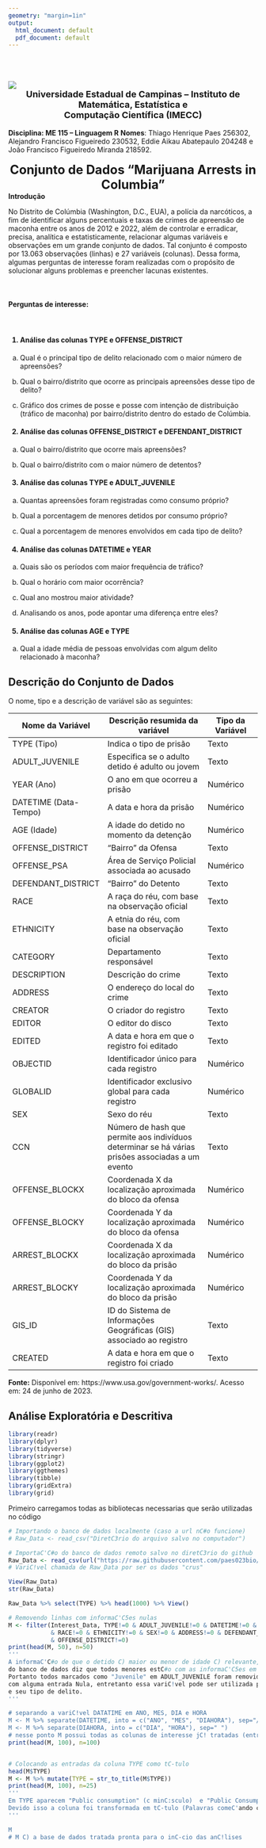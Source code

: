 ```yaml
---
geometry: "margin=1in"
output:
  html_document: default
  pdf_document: default
---
```

<br>    
<br> 
![ ](../DirTrabalho/logo2.png)
<br> 
<center style="font-size: 18px;" >
**Universidade Estadual de Campinas – Instituto de Matemática, Estatística e** 
</center>
<center style="font-size: 18px;">
**Computação Científica (IMECC)**
</center>
<br> 
**Disciplina: ME 115 – Linguagem R**
**Nomes**: Thiago Henrique Paes 256302, Alejandro Francisco Figueiredo 230532, Eddie Aikau Abatepaulo 204248 e João Francisco Figueiredo Miranda  218592.
<br>  
<center style="font-size: 25px;" >
**Conjunto de Dados “Marijuana Arrests in Columbia”**
</center>
**Introdução**
<br>
<P>   No Distrito de Colúmbia (Washington, D.C., EUA), a polícia da narcóticos, a fim de identificar alguns percentuais e taxas de crimes de apreensão de maconha entre os anos de 2012 e 2022, além de controlar e erradicar, precisa, analítica e estatisticamente, relacionar algumas variáveis e observações em um grande conjunto de dados. Tal conjunto é composto por 13.063 observações (linhas) e 27 variáveis (colunas). Dessa forma, algumas perguntas de interesse foram realizadas com o propósito de solucionar alguns problemas e preencher lacunas existentes.</p>
<br>
<h4>Perguntas de interesse:</h4>
<br>
<h4>1) Análise das colunas TYPE e OFFENSE_DISTRICT</h4>

<p>a) Qual é o principal tipo de delito relacionado com o maior número de apreensões?</p>

<p>b) Qual o bairro/distrito que ocorre as principais apreensões desse tipo de delito?</p>

<p>c) Gráfico dos crimes de posse e posse com intenção de distribuição (tráfico de maconha) por bairro/distrito dentro do estado de Colúmbia.</p>

<!-- Inserir código para o gráfico aqui -->

<h4>2) Análise das colunas OFFENSE_DISTRICT e DEFENDANT_DISTRICT</h4>

<p>a) Qual o bairro/distrito que ocorre mais apreensões?</p>

<p>b) Qual o bairro/distrito com o maior número de detentos?</p>

<h4>3) Análise das colunas TYPE e ADULT_JUVENILE</h4>

<p>a) Quantas apreensões foram registradas como consumo próprio?</p>

<p>b) Qual a porcentagem de menores detidos por consumo próprio?</p>

<p>c) Qual a porcentagem de menores envolvidos em cada tipo de delito?</p>

<h4>4) Análise das colunas DATETIME e YEAR</h4>

<p>a) Quais são os períodos com maior frequência de tráfico?</p>

<p>b) Qual o horário com maior ocorrência?</p>

<p>c) Qual ano mostrou maior atividade?</p>

<p>d) Analisando os anos, pode apontar uma diferença entre eles?</p>

<h4>5) Análise das colunas AGE e TYPE</h4>

<p>a) Qual a idade média de pessoas envolvidas com algum delito relacionado à maconha?</p>

<h2>Descrição do Conjunto de Dados</h2>

<p> O nome, tipo e a descrição de variável são as seguintes: </p>

| Nome da Variável         | Descrição resumida da variável                            | Tipo da Variável |
|--------------------------|----------------------------------------------------------|------------------|
| TYPE (Tipo)              | Indica o tipo de prisão                                  | Texto            |
| ADULT_JUVENILE           | Especifica se o adulto detido é adulto ou jovem          | Texto            |
| YEAR (Ano)               | O ano em que ocorreu a prisão                             | Numérico         |
| DATETIME (Data-Tempo)    | A data e hora da prisão                                  | Numérico         |
| AGE (Idade)              | A idade do detido no momento da detenção                  | Numérico         |
| OFFENSE_DISTRICT         | "Bairro" da Ofensa                                       | Texto            |
| OFFENSE_PSA              | Área de Serviço Policial associada ao acusado             | Numérico         |
| DEFENDANT_DISTRICT       | "Bairro" do Detento                                      | Texto            |
| RACE                     | A raça do réu, com base na observação oficial             | Texto            |
| ETHNICITY                | A etnia do réu, com base na observação oficial            | Texto            |
| CATEGORY                 | Departamento responsável                                 | Texto            |
| DESCRIPTION              | Descrição do crime                                       | Texto            |
| ADDRESS                  | O endereço do local do crime                              | Texto            |
| CREATOR                  | O criador do registro                                    | Texto            |
| EDITOR                   | O editor do disco                                        | Texto            |
| EDITED                   | A data e hora em que o registro foi editado               | Texto            |
| OBJECTID                 | Identificador único para cada registro                    | Numérico         |
| GLOBALID                 | Identificador exclusivo global para cada registro         | Numérico         |
| SEX                      | Sexo do réu                                              | Texto            |
| CCN                      | Número de hash que permite aos indivíduos determinar se há várias prisões associadas a um evento | Texto |
| OFFENSE_BLOCKX           | Coordenada X da localização aproximada do bloco da ofensa | Numérico         |
| OFFENSE_BLOCKY           | Coordenada Y da localização aproximada do bloco da ofensa | Numérico         |
| ARREST_BLOCKX            | Coordenada X da localização aproximada do bloco da prisão | Numérico         |
| ARREST_BLOCKY            | Coordenada Y da localização aproximada do bloco da prisão | Numérico         |
| GIS_ID                   | ID do Sistema de Informações Geográficas (GIS) associado ao registro | Texto |
| CREATED                  | A data e hora em que o registro foi criado                | Texto            |
<p>**Fonte:** Disponível em: https://www.usa.gov/government-works/. Acesso em: 24 de junho de 2023.</p>

<h2> 
Análise Exploratória e Descritiva 
</h2>
```r
library(readr)
library(dplyr)
library(tidyverse)
library(stringr)
library(ggplot2)
library(ggthemes)
library(tibble)
library(gridExtra)
library(grid)
```
<p>
Primeiro carregamos todas as bibliotecas necessarias que serão utilizadas no código
</p>

```r
# Importando o banco de dados localmente (caso a url nC#o funcione)
# Raw_Data <- read_csv("DiretC3rio do arquivo salvo no computador")

# ImportaC'C#o do banco de dados remoto salvo no diretC3rio do github
Raw_Data <- read_csv(url("https://raw.githubusercontent.com/paes023bio/TrabalhoR_Marijuana_Arrests2/main/Marijuana_Arrests.csv"))
# VariC!vel chamada de Raw_Data por ser os dados "crus" 

View(Raw_Data)
str(Raw_Data)

Raw_Data %>% select(TYPE) %>% head(1000) %>% View()
```


```r
# Removendo linhas com informaC'C5es nulas 
M <- filter(Interest_Data, TYPE!=0 & ADULT_JUVENILE!=0 & DATETIME!=0 & AGE!=0 
            & RACE!=0 & ETHNICITY!=0 & SEX!=0 & ADDRESS!=0 & DEFENDANT_DISTRICT!=0 
            & OFFENSE_DISTRICT!=0)
print(head(M, 50), n=50)
'''
A informaC'C#o de que o detido C) maior ou menor de idade C) relevante, mas a descriC'C#o 
do banco de dados diz que todos menores estC#o com as informaC'C5es em branco por questC5es de privacidade. 
Portanto todos marcados como "Juvenile" em ADULT_JUVENILE foram removidos junto com todas as outras linhas
com alguma entrada Nula, entretanto essa variC!vel pode ser utilizada para obter o nC:mero de menores detidos
e seu tipo de delito.
'''

# separando a variC!vel DATATIME em ANO, MES, DIA e HORA
M <- M %>% separate(DATETIME, into = c("ANO", "MES", "DIAHORA"), sep="/")
M <- M %>% separate(DIAHORA, into = c("DIA", "HORA"), sep=" ")
# nesse ponto M possui todas as colunas de interesse jC! tratadas (entradas nulas removidas e informaC'C5es concatenadas separadas)
print(head(M, 100), n=100)


# Colocando as entradas da coluna TYPE como tC-tulo
head(M$TYPE)
M <- M %>% mutate(TYPE = str_to_title(M$TYPE))
print(head(M, 100), n=25)
'''
Em TYPE aparecem "Public consumption" (c minC:sculo)  e "Public Consumption" (C maiC:sculo). 
Devido isso a coluna foi transformada em tC-tulo (Palavras comeC'ando com maiC:sculo) 
'''

M
# M C) a base de dados tratada pronta para o inC-cio das anC!lises 
```

